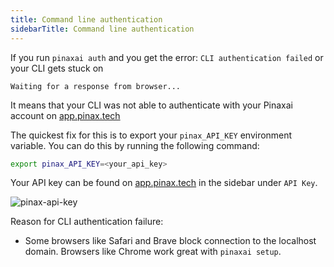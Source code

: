 ```yaml
---
title: Command line authentication
sidebarTitle: Command line authentication
---
```


If you run `pinaxai auth` and you get the error: `CLI authentication failed` or your CLI gets stuck on

```
Waiting for a response from browser...
```

It means that your CLI was not able to authenticate with your Pinaxai account on [app.pinax.tech](https://app.pinax.tech)

The quickest fix for this is to export your `pinax_API_KEY` environment variable. You can do this by running the following command:

```bash
export pinax_API_KEY=<your_api_key>
```

Your API key can be found on [app.pinax.tech](https://app.pinax.tech/settings) in the sidebar under `API Key`.

<img src="/images/cli-faq.png" alt="pinax-api-key" width={600}/>

Reason for CLI authentication failure:

- Some browsers like Safari and Brave block connection to the localhost domain. Browsers like Chrome work great with `pinaxai setup`.
